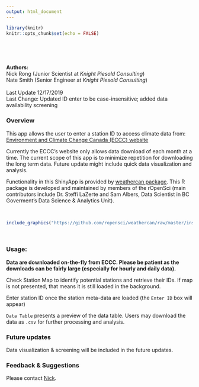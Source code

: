 ```yaml
---
output: html_document
---
```


```r
library(knitr)
knitr::opts_chunk$set(echo = FALSE)
```
<br/>

<script>
   $(document).ready(function() {
     $head = $('#header');
     $head.prepend('<img src=\"https://www.knightpiesold.com/en/includes/themes/kpCustom/images/KP-logo.png\" style=\"float: right;width: 180px;\"/>')
   });
</script><br/>

**Authors:** <br/>
Nick Rong (Junior Scientist at *Knight Piesold Consulting*) <br/>
Nate Smith (Senior Engineer at *Knight Piesold Consulting*) <br/><br/>
Last Update 12/17/2019 <br/>
Last Change: Updated ID enter to be case-insensitive; added data availability screening <br/>

### Overview
This app allows the user to enter a station ID to access climate data from:
[Environment and Climate Change Canada (ECCC) website](https://climate.weather.gc.ca/historical_data/search_historic_data_e.html)
<br/>

Currently the ECCC's website only allows data download of each month at a time. The current scope of this app is to minimize repetition for downloading the long term data. Future update might include quick data visualization and analysis.
<br/>

Functionality in this ShinyApp is provided by [weathercan package](https://github.com/ropensci/weathercan). This R package is developed and maintained by members of the rOpenSci (main contributors include Dr. Steffi LaZerte and Sam Albers, Data Scientist in BC Goverment's Data Science & Analytics Unit).

<br/>
```r
include_graphics("https://github.com/ropensci/weathercan/raw/master/inst/assets/weathercan_logo.png")
```
<br/>


### Usage:

**Data are downloaded on-the-fly from ECCC. Please be patient as the downloads can be fairly large (especially for hourly and daily data).**

Check Station Map to identify potential stations and retrieve their IDs. If map is not presented, that means it is still loaded in the background.

Enter station ID once the station meta-data are loaded (the `Enter ID` box will appear)

`Data Table` presents a preview of the data table. Users may download the data as `.csv` for further processing and analysis.
<br/>

### Future updates

Data visualization & screening will be included in the future updates.
<br/>

### Feedback & Suggestions

Please contact [Nick](https://github.com/nickyrong).
<br/>
